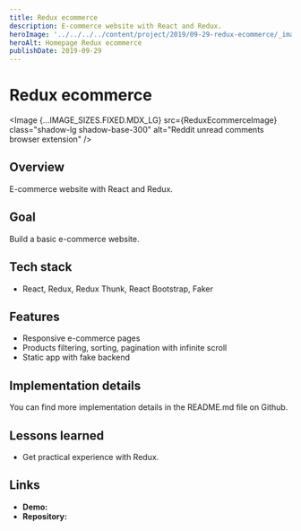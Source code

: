 ```yaml
---
title: Redux ecommerce
description: E-commerce website with React and Redux.
heroImage: '../../../../content/project/2019/09-29-redux-ecommerce/_images/redux-ecommerce.png'
heroAlt: Homepage Redux ecommerce
publishDate: 2019-09-29
---
```



# Redux ecommerce

<Image {...IMAGE_SIZES.FIXED.MDX_LG} src={ReduxEcommerceImage} class="shadow-lg shadow-base-300" alt="Reddit unread comments browser extension" />

## Overview

E-commerce website with React and Redux.

## Goal

Build a basic e-commerce website. 

## Tech stack

- React, Redux, Redux Thunk, React Bootstrap, Faker

## Features

- Responsive e-commerce pages
- Products filtering, sorting, pagination with infinite scroll
- Static app with fake backend

## Implementation details

You can find more implementation details in the <Link href="https://github.com/nemanjam/redux-ecommerce" variant="markdown" target="_blank" title="README.md">README.md</Link> file on Github.

## Lessons learned 

- Get practical experience with Redux.

## Links

- **Demo:** <Link href="https://nemanjam.github.io/redux-ecommerce" variant="markdown" target="_blank" title="Redux ecommerce demo" />
- **Repository:** <Link href="https://github.com/nemanjam/redux-ecommerce" variant="markdown" target="_blank" title="Redux ecommerce repository" />



